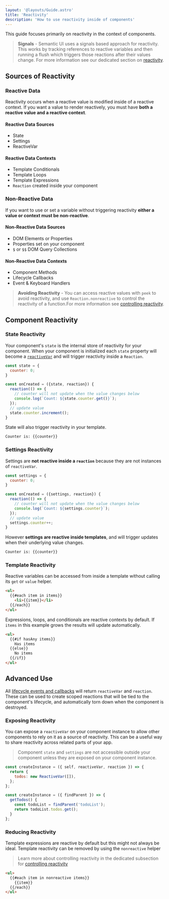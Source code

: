 ```yaml
---
layout: '@layouts/Guide.astro'
title: 'Reactivity'
description: 'How to use reactivity inside of components'
---
```



This guide focuses primarily on reactivity in the context of components.

> **Signals** - Semantic UI uses a signals based approach for reactivity. This works by tracking references to reactive variables and then running a flush which triggers those reactions after their values change. For more information see our dedicated section on [reactivity](/reactivity).

## Sources of Reactivity


### Reactive Data

Reactivity occurs when a reactive value is modified inside of a reactive context. If you want a value to render reactively, you must have **both a reactive value and a reactive context**.


#### Reactive Data Sources
* State
* Settings
* ReactiveVar

#### Reactive Data Contexts
* Template Conditionals
* Template Loops
* Template Expressions
* `Reaction` created inside your component

### Non-Reactive Data

If you want to use or set a variable without triggering reactivity **either a value or context must be non-reactive**.

#### Non-Reactive Data Sources
* DOM Elements or Properties
* Properties set on your component
* `$` or `$$` DOM Query Collections

#### Non-Reactive Data Contexts
* Component Methods
* Lifecycle Callbacks
* Event & Keyboard Handlers

> **Avoiding Reactivity** - You can access reactive values with `peek` to avoid reactivity, and use `Reaction.nonreactive` to control the reactivity of a function.For more information see [controlling reactivity](/reactivity/controls).


## Component Reactivity

### State Reactivity

Your component's `state` is the internal store of reactivity for your component. When your component is initialized each `state` property will become a [`reactiveVar`](/reactivity/variables) and will trigger reactivity inside a `Reaction`.

```javascript
const state = {
  counter: 0;
}

const onCreated = ({state, reaction}) {
  reaction(() => {
    // counter will not update when the value changes below
    console.log(`Count: ${state.counter.get()}`);
  });
  // update value
  state.counter.increment();
}
```

State will also trigger reactivity in your template.
```html
Counter is: {{counter}}
```


### Settings Reactivity

Settings are **not reactive inside a `reaction`** because they are not instances of `reactiveVar`.

```javascript
const settings = {
  counter: 0;
}

const onCreated = ({settings, reaction}) {
  reaction(() => {
    // counter will not update when the value changes below
    console.log(`Count: ${settings.counter}`);
  });
  // update value
  settings.counter++;
}
```

However  **settings are reactive inside templates**, and will trigger updates when their underlying value changes.
```html
Counter is: {{counter}}
```


### Template Reactivity

Reactive variables can be accessed from inside a template without calling its `get` or `value` helper.

```html
<ul>
  {{#each item in items}}
    <li>{{item}}</li>
  {{/each}}
</ul>
```

Expressions, loops, and conditionals are reactive contexts by default. If `items` in this example grows the results will update automatically.

```html
<ul>
  {{#if hasAny items}}
    Has items
  {{else}}
    No items
  {{/if}}
</ul>
```

## Advanced Use


All [lifecycle events and callbacks](/components/lifecycle) will return `reactiveVar` and
`reaction`. These can be used to create scoped reactions that will be tied to the component's lifecycle, and automatically torn down when the component is destroyed.


### Exposing Reactivity

You can expose a `reactiveVar` on your component instance to allow other components to rely on it as a source of reactivity. This can be a useful way to share reactivity across related parts of your app.

> Component `state` and `settings` are not accessible outside your component unless they are exposed on your component instance.


```javascript title="todo.js"
const createInstance = ({ self, reactiveVar, reaction }) => {
  return {
    todos: new ReactiveVar([]),
  };
};
```

```javascript title="todo-item.js"
const createInstance = ({ findParent }) => {
  getTodos() {
    const todoList = findParent('todoList');
    return todoList.todos.get();
  }
};
```



### Reducing Reactivity

Template expressions are reactive by default but this might not always be ideal. Template reactivity can be removed by using the `nonreactive` helper

> Learn more about controlling reactivity in the dedicated subsection for [controlling reactivity](reactivity/controls)

```html
<ul>
  {{#each item in nonreactive items}}
    {{item}}
  {{/each}}
</ul>
```
